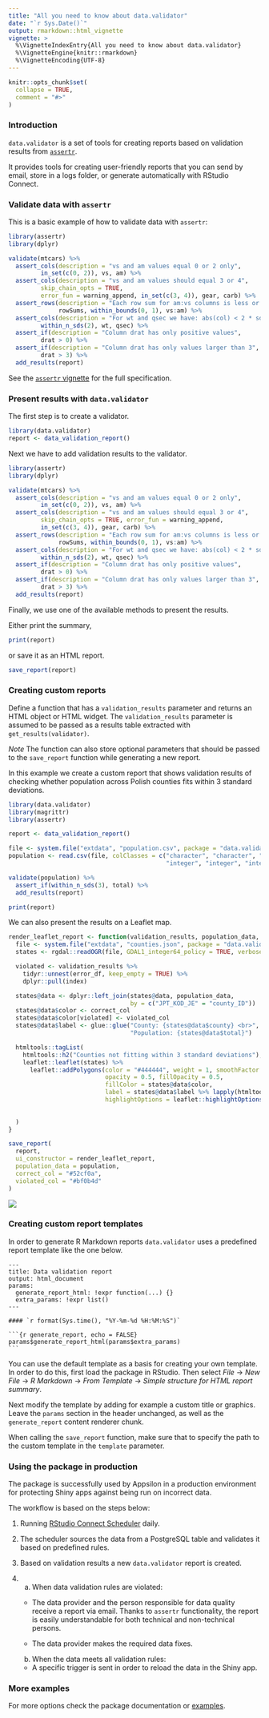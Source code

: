 ```yaml
---
title: "All you need to know about data.validator"
date: "`r Sys.Date()`"
output: rmarkdown::html_vignette
vignette: >
  %\VignetteIndexEntry{All you need to know about data.validator}
  %\VignetteEngine{knitr::rmarkdown}
  %\VignetteEncoding{UTF-8}
---
```


```r
knitr::opts_chunk$set(
  collapse = TRUE,
  comment = "#>"
)
```

### Introduction

`data.validator` is a set of tools for creating reports based on validation 
results from [`assertr`](https://github.com/ropensci/assertr).

It provides tools for creating user-friendly reports that you can send by email,
store in a logs folder, or generate automatically with RStudio Connect.

### Validate data with `assertr`

This is a basic example of how to validate data with `assertr`:

```r
library(assertr)
library(dplyr)

validate(mtcars) %>%
  assert_cols(description = "vs and am values equal 0 or 2 only", 
         in_set(c(0, 2)), vs, am) %>%
  assert_cols(description = "vs and am values should equal 3 or 4", 
         skip_chain_opts = TRUE,
         error_fun = warning_append, in_set(c(3, 4)), gear, carb) %>%
  assert_rows(description = "Each row sum for am:vs columns is less or equal 1",
              rowSums, within_bounds(0, 1), vs:am) %>%
  assert_cols(description = "For wt and qsec we have: abs(col) < 2 * sd(col)",
         within_n_sds(2), wt, qsec) %>%
  assert_if(description = "Column drat has only positive values", 
         drat > 0) %>%
  assert_if(description = "Column drat has only values larger than 3", 
         drat > 3) %>%
  add_results(report)
```

See the [`assertr` vignette](https://docs.ropensci.org/assertr/) for the full specification.

### Present results with `data.validator`

The first step is to create a validator.

```r
library(data.validator)
report <- data_validation_report()
```

Next we have to add validation results to the validator.

```r
library(assertr)
library(dplyr)

validate(mtcars) %>%
  assert_cols(description = "vs and am values equal 0 or 2 only", 
         in_set(c(0, 2)), vs, am) %>%
  assert_cols(description = "vs and am values should equal 3 or 4", 
         skip_chain_opts = TRUE, error_fun = warning_append, 
         in_set(c(3, 4)), gear, carb) %>%
  assert_rows(description = "Each row sum for am:vs columns is less or equal 1",
              rowSums, within_bounds(0, 1), vs:am) %>%
  assert_cols(description = "For wt and qsec we have: abs(col) < 2 * sd(col)",
         within_n_sds(2), wt, qsec) %>%
  assert_if(description = "Column drat has only positive values", 
         drat > 0) %>%
  assert_if(description = "Column drat has only values larger than 3", 
         drat > 3) %>%
  add_results(report)
```

Finally, we use one of the available methods to present the results.

Either print the summary,

```r
print(report)
```

or save it as an HTML report.

```r
save_report(report)
```

### Creating custom reports

Define a function that has a `validation_results` parameter and returns an HTML 
object or HTML widget. The `validation_results` parameter is assumed to be 
passed as a results table extracted with `get_results(validator)`.

*Note* The function can also store optional parameters that should be passed to 
the `save_report` function while generating a new report.

In this example we create a custom report that shows validation results of 
checking whether population across Polish counties fits within 3 standard 
deviations. 

```r
library(data.validator)
library(magrittr)
library(assertr)

report <- data_validation_report()

file <- system.file("extdata", "population.csv", package = "data.validator")
population <- read.csv(file, colClasses = c("character", "character", "character",
                                            "integer", "integer", "integer"))

validate(population) %>%
  assert_if(within_n_sds(3), total) %>%
  add_results(report)

print(report)
```

We can also present the results on a Leaflet map.

```r
render_leaflet_report <- function(validation_results, population_data, correct_col, violated_col) {
  file <- system.file("extdata", "counties.json", package = "data.validator")
  states <- rgdal::readOGR(file, GDAL1_integer64_policy = TRUE, verbose = FALSE)

  violated <- validation_results %>%
    tidyr::unnest(error_df, keep_empty = TRUE) %>%
    dplyr::pull(index)

  states@data <- dplyr::left_join(states@data, population_data,
                                  by = c("JPT_KOD_JE" = "county_ID"))
  states@data$color <- correct_col
  states@data$color[violated] <- violated_col
  states@data$label <- glue::glue("County: {states@data$county} <br>",
                                  "Population: {states@data$total}")

  htmltools::tagList(
    htmltools::h2("Counties not fitting within 3 standard deviations"),
    leaflet::leaflet(states) %>%
      leaflet::addPolygons(color = "#444444", weight = 1, smoothFactor = 0.5,
                           opacity = 0.5, fillOpacity = 0.5,
                           fillColor = states@data$color,
                           label = states@data$label %>% lapply(htmltools::HTML),
                           highlightOptions = leaflet::highlightOptions(color = "white",
                                                                        weight = 2,
                                                                        bringToFront = TRUE))
  )
}

save_report(
  report,
  ui_constructor = render_leaflet_report,
  population_data = population,
  correct_col = "#52cf0a",
  violated_col = "#bf0b4d"
)
```

![](leaflet.png)

### Creating custom report templates

In order to generate R Markdown reports `data.validator` uses a predefined report template like the one below.

<pre><code>&#45;&#45;&#45;
title: Data validation report
output: html_document
params:
  generate_report_html: !expr function(...) &#123;&#125;
  extra_params: !expr list()
&#45;&#45;&#45;

&#35;&#35;&#35;&#35; &#96;r format(Sys.time(), "%Y-%m-%d %H:%M:%S")&#96;

&#96;&#96;&#96;{r generate_report, echo = FALSE}
params&#36;generate_report_html(params&#36;extra_params)
&#96;&#96;&#96;</code></pre>

You can use the default template as a basis for creating your own template. In order to do this, first load the package in RStudio. Then select _File_ &#8594; _New File_ &#8594; _R Markdown_ &#8594; _From Template_ &#8594; _Simple structure for HTML report summary_.

Next modify the template by adding for example a custom title or graphics. Leave the `params` section in the header unchanged, as well as the `generate_report` content renderer chunk.

When calling the `save_report` function, make sure that to specify the path to the custom template in the `template` parameter.

### Using the package in production

The package is successfully used by Appsilon in a production environment for protecting Shiny apps against being run on incorrect data.

The workflow is based on the steps below:

1. Running [RStudio Connect Scheduler](https://rstudio.com/products/connect/) daily.

2. The scheduler sources the data from a PostgreSQL table and validates it based on predefined rules.

3. Based on validation results a new `data.validator` report is created.  

4.

  a. When data validation rules are violated:

    - The data provider and the person responsible for data quality receive a report via email. Thanks to `assertr` functionality, the report is easily understandable for both technical and non-technical persons.

    - The data provider makes the required data fixes.  


  b. When the data meets all validation rules:

    - A specific trigger is sent in order to reload the data in the Shiny app. 

### More examples

For more options check the package documentation or [examples](https://github.com/Appsilon/data.validator/tree/master/examples).

